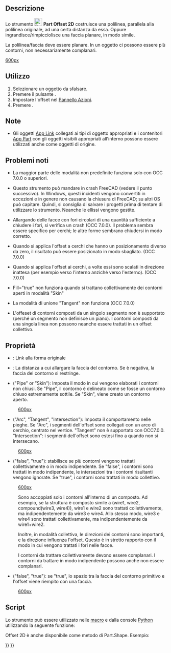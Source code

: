 <languages/>

{{Docnav/it
|[[Part_Offset/it|Offset 3D]]
|[[Part_Thickness/it|Spessore]]
|[[Part_Workbench/it|Part]]
|IconL=Part_Offset.svg
|IconR=Part_Thickness.svg
|IconC=Workbench_Part.svg
}}

{{GuiCommand/it
|Name=Part Offset2D
|Name/it=Part Offset 2D
|MenuLocation=Parte → Offset 2D...
|Workbenches=[[Part_Workbench/it|Part]]
|Version=0.17
|SeeAlso=[[Part_Offset/it|Part Offset 3D]], [[Part_Thickness/it|Part Spessore]], [[Draft_Offset/it| Draft Offset]]
}}

<span id="Description"></span>
==Descrizione==

Lo strumento [[Image:Part_Offset2D.svg|24px]] '''Part Offset 2D''' costruisce una polilinea, parallela alla polilinea originale, ad una certa distanza da essa. Oppure ingrandisce/rimpicciolisce una faccia planare, in modo simile.

La polilinea/faccia deve essere planare. In un oggetto ci possono essere più contorni, non necessariamente complanari. 

[[image:Part Offset2D Demo.png|600px]]

<span id="Usage"></span>
==Utilizzo==

<div class="mw-translate-fuzzy">
# Selezionare un oggetto da sfalsare.
# Premere il pulsante {{Button|[[Image:Part_Offset2D.svg|16px]] [[Part_Offset2D/it|Offset 2D]]}}.
# Impostare l'offset nel [[Task_panel/it|Pannello Azioni]].
# Premere {{Button|OK}}.
</div>

<span id="Notes"></span>
==Note==

* Gli oggetti [[App_Link/it|App Link]] collegati ai tipi di oggetto appropriati e i contenitori [[App_Part/it|App Part]] con gli oggetti visibili appropriati all'interno possono essere utilizzati anche come oggetti di origine. {{Version/it|0.20}}

<span id="Known_issues"></span>
==Problemi noti==

* La maggior parte delle modalità non predefinite funziona solo con OCC 7.0.0 o superiori.

* Questo strumento può mandare in crash FreeCAD (vedere il punto successivo). In Windows, questi incidenti vengono convertiti in eccezioni e in genere non causano la chiusura di FreeCAD; su altri OS può capitare. Quindi, si consiglia di salvare i progetti prima di tentare di utilizzare lo strumento. Neanche le ellissi vengono gestite. 

* Allargando delle facce con fori circolari di una quantità sufficiente a chiudere i fori, si verifica un crash (OCC 7.0.0). Il problema sembra essere specifico per cerchi; le altre forme sembrano chiudersi in modo corretto. 

* Quando si applica l'offset a cerchi che hanno un posizionamento diverso da zero, il risultato può essere posizionato in modo sbagliato. (OCC 7.0.0)

* Quando si applica l'offset ai cerchi, a volte essi sono scalati in direzione inattesa (per esempio verso l'interno anziché verso l'esterno). (OCC 7.0.0)

* Fill="true" non funziona quando si trattano collettivamente dei contorni aperti in modalità "Skin"

* La modalità di unione "Tangent" non funziona (OCC 7.0.0)

* L'offeset di contorni composti da un singolo segmento non è supportato (perché un segmento non definisce un piano). I contorni composti da una singola linea non possono neanche essere trattati in un offset collettivo.

<span id="Properties"></span>
==Proprietà==

* {{PropertyData|Source}}: Link alla forma originale

* {{PropertyData|Value}}ː La distanza a cui allargare la faccia del contorno. Se è negativa, la faccia del contorno si restringe.

* {{PropertyData|Mode}} ("Pipe" or "Skin"): Imposta il modo in cui vengono elaborati i contorni non chiusi. Se "Pipe", il contorno è delineato come se fosse un contorno chiuso estremamente sottile. Se "Skin", viene creato un contorno aperto.

:[[image:Part Offset2D Mode.png|600px]]

* {{PropertyData|Join}} ("Arc", "Tangent", "Intersection"): Imposta il comportamento nelle pieghe. Se "Arc", i segmenti dell'offset sono collegati con un arco di cerchio, centrato nel vertice. "Tangent" non è supportato con OCC7.0.0. "Intersection": i segmenti dell'offset sono estesi fino a quando non si intersecano.

:[[image:Part Offset2D Join.png|600px]]

* {{PropertyData|Intersection}} ("false", "true"): stabilisce se più contorni vengono trattati collettivamente o in modo indipendente. Se "false", i contorni sono trattati in modo indipendente, le intersezioni tra i contorni risultanti vengono ignorate. Se "true", i contorni sono trattati in modo collettivo. 

:[[image:Part Offset2D Intersection.png|600px]]

:Sono accoppiati solo i contorni all'interno di un composto. Ad esempio, se la struttura è composto simile a (wire1, wire2, compound(wire3, wire4)), wire1 e wire2 sono trattati collettivamente, ma indipendentemente da wire3 e wire4. Allo stesso modo, wire3 e wire4 sono trattati collettivamente, ma indipendentemente da wire1+wire2. 

:Inoltre, in modalità collettiva, le direzioni dei contorni sono importanti, e la direzione influenza l'offset. Questo è in stretto rapporto con il modo in cui vengono trattati i fori nelle facce.

:I contorni da trattare collettivamente devono essere complanari. I contorni da trattare in modo indipendente possono anche non essere complanari.

* {{PropertyData|Fill}} ("false", "true"): se "true", lo spazio tra la faccia del contorno primitivo e l'offset viene riempito con una faccia.

:[[image:Part Offset2D Fill.png|600px]]

<span id="Scripting"></span>
==Script==

Lo strumento può essere utilizzato nelle [[Macros/it|macro]] e dalla console [[Python/it|Python]] utilizzando la seguente funzione:
{{code|code=
f = App.ActiveDocument.addObject("Part::Offset2D", "Offset2D")
f.Source =  #some object
f.Value = 10.0
}}

Offset 2D è anche disponibile come metodo di Part.Shape. Esempio:
{{code|code=
import Part
circle = Part.Circle().toShape()
enlarged_circle = circle.makeOffset2D(10.0)
Part.show(circle)
Part.show(enlarged_circle)
# makeOffset2D(offset, join = 0, fill = False, openResult = false, intersection = false)
# 
# * offset: distance to expand the shape by. 
# 
# * join: method of offsetting non-tangent joints. 0 = arcs, 1 = tangent, 2 =
# intersection
# 
# * fill: if true, the output is a face filling the space covered by offset. If
# false, the output is a wire/face.
# 
# * openResult: True for "Skin" mode; False for Pipe mode. 
# 
# * intersection: collective offset
# 
# Returns: result of offsetting (wire or face or compound of those). Compounding
# structure follows that of source shape.
}}


{{Docnav/it
|[[Part_Offset/it|Offset 3D]]
|[[Part_Thickness/it|Spessore]]
|[[Part_Workbench/it|Part]]
|IconL=Part_Offset.svg
|IconR=Part_Thickness.svg
|IconC=Workbench_Part.svg
}}

{{Part Tools navi{{#translation:}}}}
{{Userdocnavi{{#translation:}}}}
{{clear}}